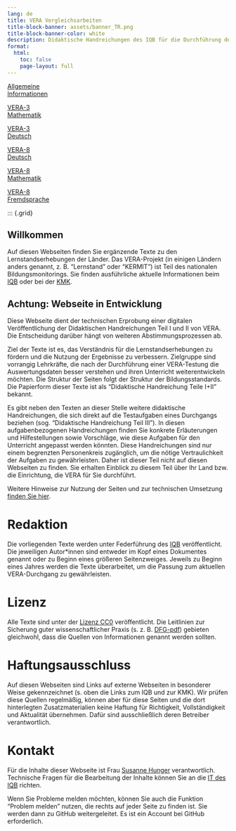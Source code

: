 ```yaml
---
lang: de
title: VERA Vergleichsarbeiten
title-block-banner: assets/banner_TR.png
title-block-banner-color: white
description: Didaktische Handreichungen des IQB für die Durchführung der Vergleichsarbeiten
format:
  html:
    toc: false
    page-layout: full
---
```


::: {.grid}

::: {.g-col-lg-2 .g-col-md-4 .g-col-sm-6 .g-col-12 .front-tile .front-tile-green}
[Allgemeine<br/>Informationen](intro/index.qmd)
:::

::: {.g-col-lg-2 .g-col-md-4 .g-col-sm-6 .g-col-12 .front-tile .front-tile-grey}
[VERA-3<br/>Mathematik](v3_ma/index.qmd)
:::

::: {.g-col-lg-2 .g-col-md-4 .g-col-sm-6 .g-col-12 .front-tile .front-tile-gold}
[VERA-3<br/>Deutsch](v3_de/index.qmd)
:::

::: {.g-col-lg-2 .g-col-md-4 .g-col-sm-6 .g-col-12 .front-tile .front-tile-grey}
[VERA-8<br/>Deutsch](v8_de/index.qmd)
:::

::: {.g-col-lg-2 .g-col-md-4 .g-col-sm-6 .g-col-12 .front-tile .front-tile-gold}
[VERA-8<br/>Mathematik](v8_ma/index.qmd)
:::

::: {.g-col-lg-2 .g-col-md-4 .g-col-sm-6 .g-col-12 .front-tile .front-tile-green}
[VERA-8<br/>Fremdsprache](v8_enfr/index.qmd)
:::

:::

::: {.grid}

::: {.g-col-lg-6 .g-col-sm-12}
# Willkommen

Auf diesen Webseiten finden Sie ergänzende Texte zu den Lernstandserhebungen der Länder. Das VERA-Projekt (in einigen Ländern anders genannt, z. B. "Lernstand" oder "KERMIT") ist Teil des nationalen Bildungsmonitorings. Sie finden ausführliche aktuelle Informationen beim [IQB](https://www.iqb.hu-berlin.de/vera/) oder bei der [KMK](https://www.kmk.org/themen/qualitaetssicherung-in-schulen/bildungsmonitoring/).

::: {.callout-important}
## Achtung: Webseite in Entwicklung
Diese Webseite dient der technischen Erprobung einer digitalen Veröffentlichung der Didaktischen Handreichungen Teil I und II von VERA. Die Entscheidung darüber hängt von weiteren Abstimmungsprozessen ab.
:::

Ziel der Texte ist es, das Verständnis für die Lernstandserhebungen zu fördern und die Nutzung der Ergebnisse zu verbessern. Zielgruppe sind vorrangig Lehrkräfte, die nach der Durchführung einer VERA-Testung die Auswertungsdaten besser verstehen und ihren Unterricht weiterentwickeln möchten. Die Struktur der Seiten folgt der Struktur der Bildungsstandards. Die Papierform dieser Texte ist als "Didaktische Handreichung Teile I+II" bekannt.

Es gibt neben den Texten an dieser Stelle weitere didaktische Handreichungen, die sich direkt auf die Testaufgaben eines Durchgangs beziehen (sog. "Didaktische Handreichung Teil III"). In diesen aufgabenbezogenen Handreichungen finden Sie konkrete Erläuterungen und Hilfestellungen sowie Vorschläge, wie diese Aufgaben für den Unterricht angepasst werden könnten. Diese Handreichungen sind nur einem begrenzten Personenkreis zugänglich, um die nötige Vertraulichkeit der Aufgaben zu gewährleisten. Daher ist dieser Teil nicht auf diesen Webseiten zu finden. Sie erhalten Einblick zu diesem Teil über Ihr Land bzw. die Einrichtung, die VERA für Sie durchführt.

Weitere Hinweise zur Nutzung der Seiten und zur technischen Umsetzung [finden Sie hier](intro/how-to-use.qmd).
:::

::: {.g-col-lg-6 .g-col-sm-12}
# Redaktion

Die vorliegenden Texte werden unter Federführung des [IQB](https://www.iqb.hu-berlin.de/vera) veröffentlicht. Die jeweiligen Autor\*innen sind entweder im Kopf eines Dokumentes genannt oder zu Beginn eines größeren Seitenzweiges. Jeweils zu Beginn eines Jahres werden die Texte überarbeitet, um die Passung zum aktuellen VERA-Durchgang zu gewährleisten.

# Lizenz

Alle Texte sind unter der [Lizenz CC0](https://open-educational-resources.de/was-die-cc0-freigabe-bedeutet-und-welche-moeglichkeiten-sie-eroeffnen/) veröffentlicht. Die Leitlinien zur Sicherung guter wissenschaftlicher Praxis (s. z. B. [DFG-pdf](https://www.dfg.de/resource/blob/173732/4166759430af8dc2256f0fa54e009f03/kodex-gwp-data.pdf)) gebieten gleichwohl, dass die Quellen von Informationen genannt werden sollten.

# Haftungsausschluss

Auf diesen Webseiten sind Links auf externe Webseiten in besonderer Weise gekennzeichnet (s. oben die Links zum IQB und zur KMK). Wir prüfen diese Quellen regelmäßig, können aber für diese Seiten und die dort hinterlegten Zusatzmaterialien keine Haftung für Richtigkeit, Vollständigkeit und Aktualität übernehmen. Dafür sind ausschließlich deren Betreiber verantwortlich.

# Kontakt

Für die Inhalte dieser Webseite ist Frau [Susanne Hunger](https://www.iqb.hu-berlin.de/institut/staff/?pg=sh) verantwortlich. Technische Fragen für die Bearbeitung der Inhalte können Sie an die [IT des IQB](mailto:iqb-it@hu-berlin.de) richten.

Wenn Sie Probleme melden möchten, können Sie auch die Funktion "Problem melden" nutzen, die rechts auf jeder Seite zu finden ist. Sie werden dann zu GitHub weitergeleitet. Es ist ein Account bei GitHub erforderlich.
:::
